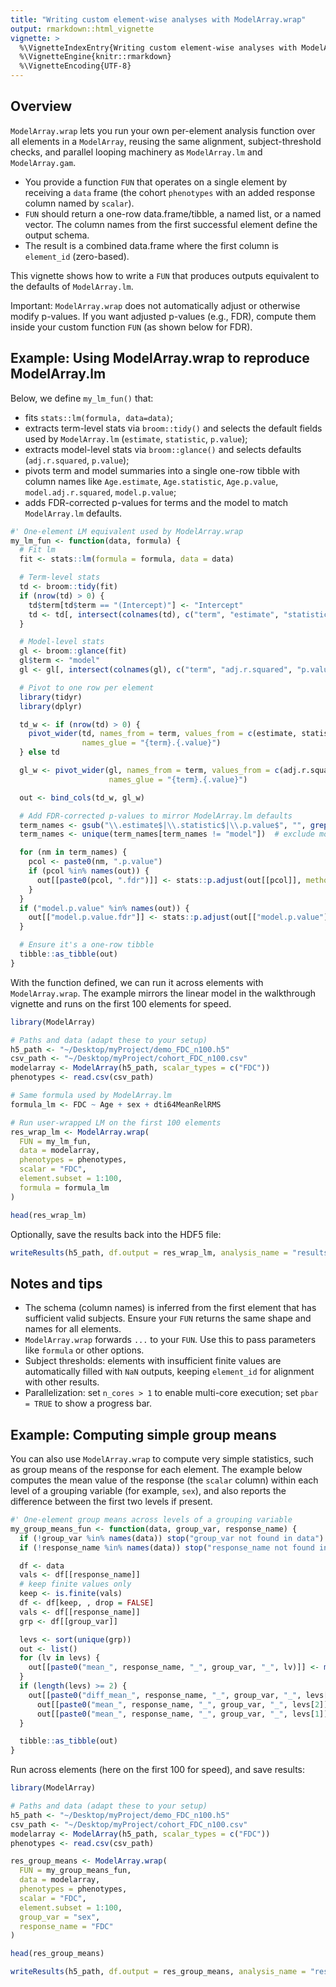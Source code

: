 ```yaml
---
title: "Writing custom element-wise analyses with ModelArray.wrap"
output: rmarkdown::html_vignette
vignette: >
  %\VignetteIndexEntry{Writing custom element-wise analyses with ModelArray.wrap}
  %\VignetteEngine{knitr::rmarkdown}
  %\VignetteEncoding{UTF-8}
---
```


## Overview

`ModelArray.wrap` lets you run your own per-element analysis function over all elements in a `ModelArray`, reusing the same alignment, subject-threshold checks, and parallel looping machinery as `ModelArray.lm` and `ModelArray.gam`.

- You provide a function `FUN` that operates on a single element by receiving a `data` frame (the cohort `phenotypes` with an added response column named by `scalar`).
- `FUN` should return a one-row data.frame/tibble, a named list, or a named vector. The column names from the first successful element define the output schema.
- The result is a combined data.frame where the first column is `element_id` (zero-based).

This vignette shows how to write a `FUN` that produces outputs equivalent to the defaults of `ModelArray.lm`.

Important: `ModelArray.wrap` does not automatically adjust or otherwise modify p-values. If you want adjusted p-values (e.g., FDR), compute them inside your custom function `FUN` (as shown below for FDR).

## Example: Using ModelArray.wrap to reproduce ModelArray.lm

Below, we define `my_lm_fun()` that:

- fits `stats::lm(formula, data=data)`;
- extracts term-level stats via `broom::tidy()` and selects the default fields used by `ModelArray.lm` (`estimate`, `statistic`, `p.value`);
- extracts model-level stats via `broom::glance()` and selects defaults (`adj.r.squared`, `p.value`);
- pivots term and model summaries into a single one-row tibble with column names like `Age.estimate`, `Age.statistic`, `Age.p.value`, `model.adj.r.squared`, `model.p.value`;
- adds FDR-corrected p-values for terms and the model to match `ModelArray.lm` defaults.

```r
#' One-element LM equivalent used by ModelArray.wrap
my_lm_fun <- function(data, formula) {
  # Fit lm
  fit <- stats::lm(formula = formula, data = data)

  # Term-level stats
  td <- broom::tidy(fit)
  if (nrow(td) > 0) {
    td$term[td$term == "(Intercept)"] <- "Intercept"
    td <- td[, intersect(colnames(td), c("term", "estimate", "statistic", "p.value"))]
  }

  # Model-level stats
  gl <- broom::glance(fit)
  gl$term <- "model"
  gl <- gl[, intersect(colnames(gl), c("term", "adj.r.squared", "p.value"))]

  # Pivot to one row per element
  library(tidyr)
  library(dplyr)

  td_w <- if (nrow(td) > 0) {
    pivot_wider(td, names_from = term, values_from = c(estimate, statistic, p.value),
                names_glue = "{term}.{.value}")
  } else td

  gl_w <- pivot_wider(gl, names_from = term, values_from = c(adj.r.squared, p.value),
                      names_glue = "{term}.{.value}")

  out <- bind_cols(td_w, gl_w)

  # Add FDR-corrected p-values to mirror ModelArray.lm defaults
  term_names <- gsub("\\.estimate$|\\.statistic$|\\.p.value$", "", grep("\\.estimate$|\\.statistic$|\\.p.value$", names(out), value = TRUE))
  term_names <- unique(term_names[term_names != "model"])  # exclude model

  for (nm in term_names) {
    pcol <- paste0(nm, ".p.value")
    if (pcol %in% names(out)) {
      out[[paste0(pcol, ".fdr")]] <- stats::p.adjust(out[[pcol]], method = "fdr")
    }
  }
  if ("model.p.value" %in% names(out)) {
    out[["model.p.value.fdr"]] <- stats::p.adjust(out[["model.p.value"]], method = "fdr")
  }

  # Ensure it's a one-row tibble
  tibble::as_tibble(out)
}
```

With the function defined, we can run it across elements with `ModelArray.wrap`. The example mirrors the linear model in the walkthrough vignette and runs on the first 100 elements for speed.

```r
library(ModelArray)

# Paths and data (adapt these to your setup)
h5_path <- "~/Desktop/myProject/demo_FDC_n100.h5"
csv_path <- "~/Desktop/myProject/cohort_FDC_n100.csv"
modelarray <- ModelArray(h5_path, scalar_types = c("FDC"))
phenotypes <- read.csv(csv_path)

# Same formula used by ModelArray.lm
formula_lm <- FDC ~ Age + sex + dti64MeanRelRMS

# Run user-wrapped LM on the first 100 elements
res_wrap_lm <- ModelArray.wrap(
  FUN = my_lm_fun,
  data = modelarray,
  phenotypes = phenotypes,
  scalar = "FDC",
  element.subset = 1:100,
  formula = formula_lm
)

head(res_wrap_lm)
```

Optionally, save the results back into the HDF5 file:

```r
writeResults(h5_path, df.output = res_wrap_lm, analysis_name = "results_wrap_lm")
```

## Notes and tips

- The schema (column names) is inferred from the first element that has sufficient valid subjects. Ensure your `FUN` returns the same shape and names for all elements.
- `ModelArray.wrap` forwards `...` to your `FUN`. Use this to pass parameters like `formula` or other options.
- Subject thresholds: elements with insufficient finite values are automatically filled with `NaN` outputs, keeping `element_id` for alignment with other results.
- Parallelization: set `n_cores > 1` to enable multi-core execution; set `pbar = TRUE` to show a progress bar.

## Example: Computing simple group means

You can also use `ModelArray.wrap` to compute very simple statistics, such as group means of the response for each element. The example below computes the mean value of the response (the `scalar` column) within each level of a grouping variable (for example, `sex`), and also reports the difference between the first two levels if present.

```r
#' One-element group means across levels of a grouping variable
my_group_means_fun <- function(data, group_var, response_name) {
  if (!group_var %in% names(data)) stop("group_var not found in data")
  if (!response_name %in% names(data)) stop("response_name not found in data")

  df <- data
  vals <- df[[response_name]]
  # keep finite values only
  keep <- is.finite(vals)
  df <- df[keep, , drop = FALSE]
  vals <- df[[response_name]]
  grp <- df[[group_var]]

  levs <- sort(unique(grp))
  out <- list()
  for (lv in levs) {
    out[[paste0("mean_", response_name, "_", group_var, "_", lv)]] <- mean(vals[grp == lv], na.rm = TRUE)
  }
  if (length(levs) >= 2) {
    out[[paste0("diff_mean_", response_name, "_", group_var, "_", levs[2], "_minus_", levs[1])]] <-
      out[[paste0("mean_", response_name, "_", group_var, "_", levs[2])]] -
      out[[paste0("mean_", response_name, "_", group_var, "_", levs[1])]]
  }

  tibble::as_tibble(out)
}
```

Run across elements (here on the first 100 for speed), and save results:

```r
library(ModelArray)

# Paths and data (adapt these to your setup)
h5_path <- "~/Desktop/myProject/demo_FDC_n100.h5"
csv_path <- "~/Desktop/myProject/cohort_FDC_n100.csv"
modelarray <- ModelArray(h5_path, scalar_types = c("FDC"))
phenotypes <- read.csv(csv_path)

res_group_means <- ModelArray.wrap(
  FUN = my_group_means_fun,
  data = modelarray,
  phenotypes = phenotypes,
  scalar = "FDC",
  element.subset = 1:100,
  group_var = "sex",
  response_name = "FDC"
)

head(res_group_means)

writeResults(h5_path, df.output = res_group_means, analysis_name = "results_group_means")
```


